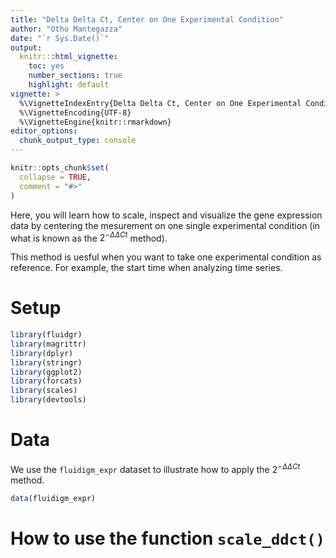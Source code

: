 ```yaml
---
title: "Delta Delta Ct, Center on One Experimental Condition"
author: "Otho Mantegazza"
date: "`r Sys.Date()`"
output:
  knitr:::html_vignette:
    toc: yes
    number_sections: true
    highlight: default
vignette: >
  %\VignetteIndexEntry{Delta Delta Ct, Center on One Experimental Condition}
  %\VignetteEncoding{UTF-8}
  %\VignetteEngine{knitr::rmarkdown}
editor_options: 
  chunk_output_type: console
---
```


```r
knitr::opts_chunk$set(
  collapse = TRUE,
  comment = "#>"
)
```


Here, you will learn how to scale, inspect and visualize the gene expression data by centering the mesurement on one single experimental condition (in what is known as the $2^{ - \Delta \Delta Ct}$ method).

This method is uesful when you want to take one experimental condition as reference. For example, the start time when analyzing time series.

# Setup

```r
library(fluidgr)
library(magrittr)
library(dplyr)
library(stringr)
library(ggplot2)
library(forcats)
library(scales)
library(devtools)
```

# Data

We use the `fluidigm_expr` dataset to illustrate how to apply the $2^{ - \Delta \Delta Ct}$ method.

```r
data(fluidigm_expr)
```

# How to use the function `scale_ddct()`


